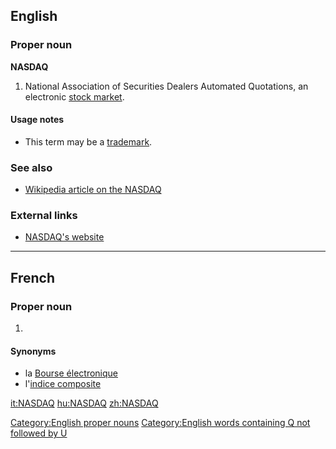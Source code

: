 ==English==

===Proper noun===
'''NASDAQ'''

# National Association of Securities Dealers Automated Quotations, an electronic [[stock market]].

====Usage notes====
* This term may be a [[trademark]].

===See also===
* [[w:NASDAQ|Wikipedia article on the NASDAQ]]

===External links===
* [http://www.nasdaq.com NASDAQ's website]

[[Category:English proper nouns]]
[[Category:English words containing Q not followed by U]]

----

==French==

===Proper noun===
{{infl|fr|proper noun|g=m}}

# {{l|en|NASDAQ}}

====Synonyms====
* la [[Bourse électronique]]
* l'[[indice composite]]

[[it:NASDAQ]]
[[hu:NASDAQ]]
[[zh:NASDAQ]]